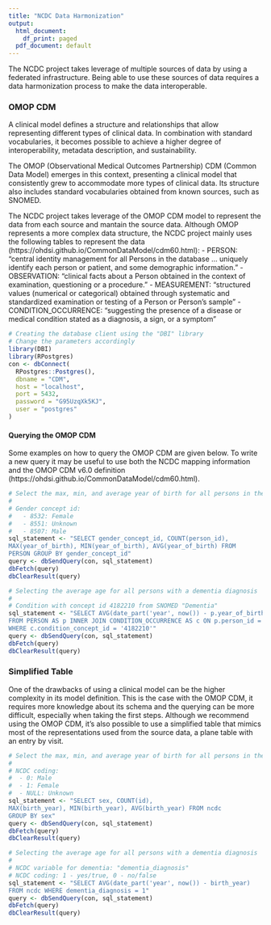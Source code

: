 ```yaml
---
title: "NCDC Data Harmonization"
output:
  html_document:
    df_print: paged
  pdf_document: default
---
```


The NCDC project takes leverage of multiple sources of data by using a federated infrastructure. Being able to use these sources of data requires a data harmonization process to make the data interoperable.

### OMOP CDM

A clinical model defines a structure and relationships that allow representing different types of clinical data. In combination with standard vocabularies, it becomes possible to achieve a higher degree of interoperability, metadata description, and sustainability.

The OMOP (Observational Medical Outcomes Partnership) CDM (Common Data Model) emerges in this context, presenting a clinical model that consistently grew to accommodate more types of clinical data. Its structure also includes standard vocabularies obtained from known sources, such as SNOMED.

The NCDC project takes leverage of the OMOP CDM model to represent the data from each source and mantain the source data. Although OMOP represents a more complex data structure, the NCDC project mainly uses the following tables to represent the data (https://ohdsi.github.io/CommonDataModel/cdm60.html):
- PERSON: “central identity management for all Persons in the database … uniquely identify each person or patient, and some demographic information.”
- OBSERVATION: “clinical facts about a Person obtained in the context of examination, questioning or a procedure.”
- MEASUREMENT: “structured values (numerical or categorical) obtained through systematic and standardized examination or testing of a Person or Person’s sample”
- CONDITION_OCCURRENCE: "suggesting the presence of a disease or medical condition stated as a diagnosis, a sign, or a symptom"

```r
# Creating the database client using the "DBI" library
# Change the parameters accordingly
library(DBI)
library(RPostgres)
con <- dbConnect(
  RPostgres::Postgres(),
  dbname = "CDM",
  host = "localhost",
  port = 5432,
  password = "G95UzqXk5KJ",
  user = "postgres"
)
```

#### Querying the OMOP CDM

Some examples on how to query the OMOP CDM are given below.
To write a new query it may be useful to use both the NCDC mapping information and the OMOP CDM v6.0 definition (https://ohdsi.github.io/CommonDataModel/cdm60.html).

```r
# Select the max, min, and average year of birth for all persons in the database by gender
#
# Gender concept id:
#   - 8532: Female
#   - 8551: Unknown
#   - 8507: Male
sql_statement <- "SELECT gender_concept_id, COUNT(person_id), 
MAX(year_of_birth), MIN(year_of_birth), AVG(year_of_birth) FROM 
PERSON GROUP BY gender_concept_id"
query <- dbSendQuery(con, sql_statement)
dbFetch(query)
dbClearResult(query)
```

```r
# Selecting the average age for all persons with a dementia diagnosis
#
# Condition with concept id 4182210 from SNOMED "Dementia"
sql_statement <- "SELECT AVG(date_part('year', now()) - p.year_of_birth) 
FROM PERSON AS p INNER JOIN CONDITION_OCCURRENCE AS c ON p.person_id = c.person_id 
WHERE c.condition_concept_id = '4182210'"
query <- dbSendQuery(con, sql_statement)
dbFetch(query)
dbClearResult(query)
```

### Simplified Table

One of the drawbacks of using a clinical model can be the higher complexity in its model definition. This is the case with the OMOP CDM, it requires more knowledge about its schema and the querying can be more difficult, especially when taking the first steps. Although we recommend using the OMOP CDM, it's also possible to use a simplified table that mimics most of the representations used from the source data, a plane table with an entry by visit.

```r
# Select the max, min, and average year of birth for all persons in the database by gender
#
# NCDC coding:
#  - 0: Male
#  - 1: Female
#  - NULL: Unknown
sql_statement <- "SELECT sex, COUNT(id), 
MAX(birth_year), MIN(birth_year), AVG(birth_year) FROM ncdc 
GROUP BY sex"
query <- dbSendQuery(con, sql_statement)
dbFetch(query)
dbClearResult(query)
```

```r
# Selecting the average age for all persons with a dementia diagnosis
#
# NCDC variable for dementia: "dementia_diagnosis"
# NCDC coding: 1 - yes/true, 0 - no/false
sql_statement <- "SELECT AVG(date_part('year', now()) - birth_year) 
FROM ncdc WHERE dementia_diagnosis = 1"
query <- dbSendQuery(con, sql_statement)
dbFetch(query)
dbClearResult(query)
```

